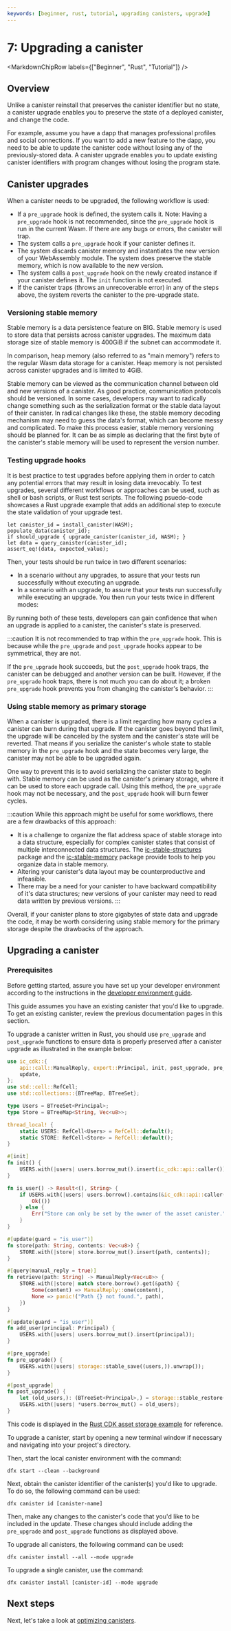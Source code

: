 ```yaml
---
keywords: [beginner, rust, tutorial, upgrading canisters, upgrade]
---
```



# 7: Upgrading a canister

<MarkdownChipRow labels={["Beginner", "Rust", "Tutorial"]} />

## Overview

Unlike a canister reinstall that preserves the canister identifier but no state, a canister upgrade enables you to preserve the state of a deployed canister, and change the code.

For example, assume you have a dapp that manages professional profiles and social connections. If you want to add a new feature to the dapp, you need to be able to update the canister code without losing any of the previously-stored data. A canister upgrade enables you to update existing canister identifiers with program changes without losing the program state.

## Canister upgrades
When a canister needs to be upgraded, the following workflow is used:
- If a `pre_upgrade` hook is defined, the system calls it. Note: Having a `pre_upgrade` hook is not recommended, since the `pre_upgrade` hook is run in the current Wasm. If there are any bugs or errors, the canister will trap.
- The system calls a `pre_upgrade` hook if your canister defines it.
- The system discards canister memory and instantiates the new version of your WebAssembly module. The system does preserve the stable memory, which is now available to the new version.
- The system calls a `post_upgrade` hook on the newly created instance if your canister defines it. The `init` function is not executed.
- If the canister traps (throws an unrecoverable error) in any of the steps above, the system reverts the canister to the pre-upgrade state.

### Versioning stable memory

Stable memory is a data persistence feature on BIG. Stable memory is used to store data that persists across canister upgrades. The maximum data storage size of stable memory is 400GiB if the subnet can accommodate it.

In comparison, heap memory (also referred to as "main memory") refers to the regular Wasm data storage for a canister. Heap memory is not persisted across canister upgrades and is limited to 4GiB.

Stable memory can be viewed as the communication channel between old and new versions of a canister. As good practice, communication protocols should be versioned. In some cases, developers may want to radically change something such as the serialization format or the stable data layout of their canister. In radical changes like these, the stable memory decoding mechanism may need to guess the data's format, which can become messy and complicated. To make this process easier, stable memory versioning should be planned for. It can be as simple as declaring that the first byte of the canister's stable memory will be used to represent the version number.

### Testing upgrade hooks

It is best practice to test upgrades before applying them in order to catch any potential errors that may result in losing data irrevocably. To test upgrades, several different workflows or approaches can be used, such as shell or bash scripts, or Rust test scripts. The following psuedo-code showcases a Rust upgrade example that adds an additional step to execute the state validation of your upgrade test.

```
let canister_id = install_canister(WASM);
populate_data(canister_id);
if should_upgrade { upgrade_canister(canister_id, WASM); }
let data = query_canister(canister_id);
assert_eq!(data, expected_value);
```

Then, your tests should be run twice in two different scenarios:
- In a scenario without any upgrades, to assure that your tests run successfully without executing an upgrade.
- In a scenario with an upgrade, to assure that your tests run successfully while executing an upgrade.
You then run your tests twice in different modes:

By running both of these tests, developers can gain confidence that when an upgrade is applied to a canister, the canister's state is preserved.

:::caution
It is not recommended to trap within the `pre_upgrade` hook. This is because while the `pre_upgrade` and `post_upgrade` hooks appear to be symmetrical, they are not.

If the `pre_upgrade` hook succeeds, but the `post_upgrade` hook traps, the canister can be debugged and another version can be built. However, if the `pre_upgrade` hook traps, there is not much you can do about it; a broken `pre_upgrade` hook prevents you from changing the canister's behavior.
:::

### Using stable memory as primary storage

When a canister is upgraded, there is a limit regarding how many cycles a canister can burn during that upgrade. If the canister goes beyond that limit, the upgrade will be canceled by the system and the canister's state will be reverted. That means if you serialize the canister's whole state to stable memory in the `pre_upgrade` hook and the state becomes very large, the canister may not be able to be upgraded again.

One way to prevent this is to avoid serializing the canister state to begin with. Stable memory can be used as the canister's primary storage, where it can be used to store each upgrade call. Using this method, the `pre_upgrade` hook may not be necessary, and the `post_upgrade` hook will burn fewer cycles.

:::caution
While this approach might be useful for some workflows, there are a few drawbacks of this approach:
- It is a challenge to organize the flat address space of stable storage into a data structure, especially for complex canister states that consist of multiple interconnected data structures. The [ic-stable-structures](https://crates.io/crates/ic-stable-structures) package and the [ic-stable-memory](https://crates.io/crates/ic-stable-memory) package provide tools to help you organize data in stable memory.
- Altering your canister's data layout may be counterproductive and infeasible.
- There may be a need for your canister to have backward compatibility of it's data structures; new versions of your canister may need to read data written by previous versions.
:::

Overall, if your canister plans to store gigabytes of state data and upgrade the code, it may be worth considering using stable memory for the primary storage despite the drawbacks of the approach.

## Upgrading a canister

### Prerequisites

Before getting started, assure you have set up your developer environment according to the instructions in the [developer environment guide](./3-dev-env.mdx).

This guide assumes you have an existing canister that you'd like to upgrade. To get an existing canister, review the previous documentation pages in this section.

To upgrade a canister written in Rust, you should use `pre_upgrade` and `post_upgrade` functions to ensure data is properly preserved after a canister upgrade as illustrated in the example below:

```rust
use ic_cdk::{
    api::call::ManualReply, export::Principal, init, post_upgrade, pre_upgrade, query, storage,
    update,
};
use std::cell::RefCell;
use std::collections::{BTreeMap, BTreeSet};

type Users = BTreeSet<Principal>;
type Store = BTreeMap<String, Vec<u8>>;

thread_local! {
    static USERS: RefCell<Users> = RefCell::default();
    static STORE: RefCell<Store> = RefCell::default();
}

#[init]
fn init() {
    USERS.with(|users| users.borrow_mut().insert(ic_cdk::api::caller()));
}

fn is_user() -> Result<(), String> {
    if USERS.with(|users| users.borrow().contains(&ic_cdk::api::caller())) {
        Ok(())
    } else {
        Err("Store can only be set by the owner of the asset canister.".to_string())
    }
}

#[update(guard = "is_user")]
fn store(path: String, contents: Vec<u8>) {
    STORE.with(|store| store.borrow_mut().insert(path, contents));
}

#[query(manual_reply = true)]
fn retrieve(path: String) -> ManualReply<Vec<u8>> {
    STORE.with(|store| match store.borrow().get(&path) {
        Some(content) => ManualReply::one(content),
        None => panic!("Path {} not found.", path),
    })
}

#[update(guard = "is_user")]
fn add_user(principal: Principal) {
    USERS.with(|users| users.borrow_mut().insert(principal));
}

#[pre_upgrade]
fn pre_upgrade() {
    USERS.with(|users| storage::stable_save((users,)).unwrap());
}

#[post_upgrade]
fn post_upgrade() {
    let (old_users,): (BTreeSet<Principal>,) = storage::stable_restore().unwrap();
    USERS.with(|users| *users.borrow_mut() = old_users);
}
```

This code is displayed in the [Rust CDK asset storage example](https://github.com/dfinity/cdk-rs/blob/main/examples/asset_storage/src/asset_storage_rs/lib.rs) for reference.

To upgrade a canister, start by opening a new terminal window if necessary and navigating into your project's directory.

Then, start the local canister environment with the command:

```
dfx start --clean --background
```

Next, obtain the canister identifier of the canister(s) you'd like to upgrade. To do so, the following command can be used:

```
dfx canister id [canister-name]
```

Then, make any changes to the canister's code that you'd like to be included in the update. These changes should include adding the `pre_upgrade` and `post_upgrade` functions as displayed above.

To upgrade all canisters, the following command can be used:

```
dfx canister install --all --mode upgrade
```

To upgrade a single canister, use the command:

```
dfx canister install [canister-id] --mode upgrade
```

## Next steps

Next, let's take a look at [optimizing canisters](./8-optimizing.mdx).
